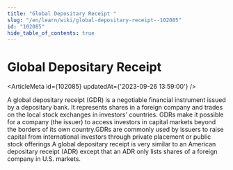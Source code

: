 ```yaml
---
title: "Global Depositary Receipt "
slug: "/en/learn/wiki/global-depositary-receipt--102085"
id: "102085"
hide_table_of_contents: true
---
```



# Global Depositary Receipt 

<ArticleMeta id={102085} updatedAt={'2023-09-26 13:59:00'} />
<div className='border-solid border-b border-t-0 my-4 border-[var(--ifm-color-gray-300)]' />

A global depositary receipt (GDR) is a negotiable financial instrument issued by a depositary bank. It represents shares in a foreign company and trades on the local stock exchanges in investors' countries. GDRs make it possible for a company (the issuer) to access investors in capital markets beyond the borders of its own country.GDRs are commonly used by issuers to raise capital from international investors through private placement or public stock offerings.A global depositary receipt is very similar to an American depositary receipt (ADR) except that an ADR only lists shares of a foreign company in U.S. markets.
